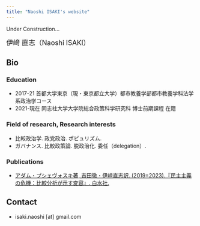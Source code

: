 ```yaml
---
title: "Naoshi ISAKI's website"
---
```

Under Construction...

<font size="4"> 伊﨑 直志（Naoshi ISAKI）</font>

## Bio

### Education

- 2017-21 首都大学東京（現・東京都立大学）都市教養学部都市教養学科法学系政治学コース
- 2021-現在 同志社大学大学院総合政策科学研究科 博士前期課程 在籍

### Field of research, Research interests

- 比較政治学. 政党政治. ポピュリズム.
- ガバナンス. 比較政策論. 脱政治化. 委任（delegation）.

### Publications

- [アダム・プシェヴォスキ著, 吉田徹・伊﨑直志訳. (2019=2023).『民主主義の危機：比較分析が示す変容』. 白水社.](https://www.hakusuisha.co.jp/book/b626498.html)

## Contact

- isaki.naoshi [at] gmail.com
